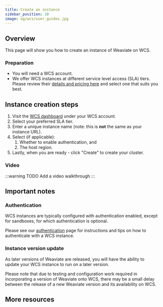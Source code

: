 ```yaml
---
title: Create an instance
sidebar_position: 10
image: og/wcs/user_guides.jpg
---
```


## Overview

This page will show you how to create an instance of Weaviate on WCS.

### Preparation

- You will need a WCS account.
- We offer WCS instances at different service level access (SLA) tiers. Please review their [details and pricing here](/pricing) and select one that suits you best.

## Instance creation steps

1. Visit the [WCS dashboard](https://console.weaviate.cloud/dashboard) under your WCS account.
1. Select your preferred SLA tier.
1. Enter a unique instance name (note: this is **not** the same as your instance URL).
1. Select (if applicable):
    1. Whether to enable authentication, and
    1. The host region.
1. Lastly, when you are ready - click "Create" to create your cluster.

### Video

:::warning TODO
Add a video walkthrough
:::

## Important notes

### Authentication

WCS instances are typically configured with authentication enabled, except for sandboxes, for which authentication is optional.

Please see our [authentication](./authentication.mdx) page for instructions and tips on how to authenticate with a WCS instance.

### Instance version update

As later versions of Weaviate are released, you will have the ability to update your WCS instance to run on a later version.

Please note that due to testing and configuration work required in incorporating a version of Weaviate onto WCS, there may be a small delay between the release of a new Weaviate version and its availability on WCS.

## More resources


<WCSDocsMoreResources />
